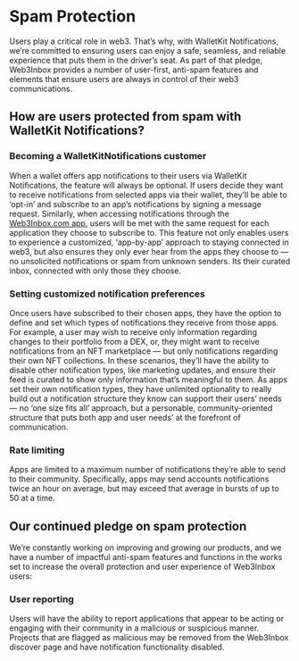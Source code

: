 # Spam Protection

Users play a critical role in web3. That’s why, with WalletKit Notifications, we’re committed to ensuring users can enjoy a safe, seamless, and reliable experience that puts them in the driver’s seat. As part of that pledge, Web3Inbox provides a number of user-first, anti-spam features and elements that ensure users are always in control of their web3 communications.

## How are users protected from spam with WalletKit Notifications?

### Becoming a WalletKitNotifications customer

When a wallet offers app notifications to their users via WalletKit Notifications, the feature will always be optional. If users decide they want to receive notifications from selected apps via their wallet, they’ll be able to ‘opt-in’ and subscribe to an app’s notifications by signing a message request. Similarly, when accessing notifications through the [Web3Inbox.com app](https://app.web3inbox.com), users will be met with the same request for each application they choose to subscribe to. This feature not only enables users to experience a customized, ‘app-by-app’ approach to staying connected in web3, but also ensures they only ever hear from the apps they choose to — no unsolicited notifications or spam from unknown senders. Its their curated inbox, connected with only those they choose.

### Setting customized notification preferences

Once users have subscribed to their chosen apps, they have the option to define and set which types of notifications they receive from those apps. For example, a user may wish to receive only information regarding changes to their portfolio from a DEX, or, they might want to receive notifications from an NFT marketplace — but only notifications regarding their own NFT collections. In these scenarios, they’ll have the ability to disable other notification types, like marketing updates, and ensure their feed is curated to show only information that’s meaningful to them. As apps set their own notification types, they have unlimited optionality to really build out a notification structure they know can support their users’ needs — no ‘one size fits all’ approach, but a personable, community-oriented structure that puts both app and user needs’ at the forefront of communication.

### Rate limiting

Apps are limited to a maximum number of notifications they’re able to send to their community. Specifically, apps may send accounts notifications twice an hour on average, but may exceed that average in bursts of up to 50 at a time.

## Our continued pledge on spam protection

We’re constantly working on improving and growing our products, and we have a number of impactful anti-spam features and functions in the works set to increase the overall protection and user experience of Web3Inbox users:

### User reporting

Users will have the ability to report applications that appear to be acting or engaging with their community in a malicious or suspicious manner. Projects that are flagged as malicious may be removed from the Web3Inbox discover page and have notification functionality disabled.
